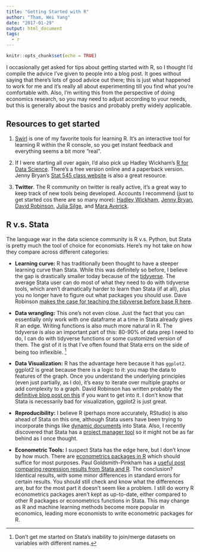 ```yaml
---
title: "Getting Started with R"
author: "Tham, Wei Yang"
date: "2017-01-29"
output: html_document
tags:
  - r
---
```


```r
knitr::opts_chunk$set(echo = TRUE)
```

I occasionally get asked for tips about getting started with R, so I thought I'd compile the advice I've given to people into a blog post. It goes without saying that there's lots of good advice out there; this is just what happened to work for me and it's really all about experimenting till you find what you're comfortable with. Also, I'm writing this from the perspective of doing economics research, so you may need to adjust according to your needs, but this is generally about the basics and probably pretty widely applicable. 

## Resources to get started

1. [Swirl](http://swirlstats.com/) is one of my favorite tools for learning R. It's an interactive tool for learning R within the R console, so you get instant feedback and everything seems a bit more "real". 

2. If I were starting all over again, I'd also pick up Hadley Wickham's [R for Data Science](http://r4ds.had.co.nz/). There's a free version online and a paperback version. Jenny Bryan's [Stat 545 class website](http://stat545.com/) is also a great resource. 

3. **Twitter**. The R community on twitter is really active, it's a great way to keep track of new tools being developed. Accounts I recommend (just to get started cos there are so many more): [Hadley Wickham](https://twitter.com/hadleywickham), [Jenny Bryan](https://twitter.com/JennyBryan), [David Robinson](https://twitter.com/drob), [Julia Silge](https://twitter.com/juliasilge), and [Mara Averick](https://twitter.com/dataandme). 

## R v.s. Stata

The language war in the data science community is R v.s. Python, but Stata is pretty much the tool of choice for economists. Here's my hot take on how they compare across different categories:

- **Learning curve:** R has traditionally been thought to have a steeper learning curve than Stata. While this was definitely so before, I believe the gap is drastically smaller today because of the [tidyverse](https://blog.rstudio.org/2016/09/15/tidyverse-1-0-0/). The average Stata user can do most of what they need to do with tidyverse tools, which aren't dramatically harder to learn than Stata (if at all), plus you no longer have to figure out what packages you should use. Dave Robinson [makes the case for teaching the tidyverse before base R here](http://varianceexplained.org/r/teach-tidyverse/). 

- **Data wrangling:** This one's not even close. Just the fact that you can essentially only work with one dataframe at a time in Stata already gives R an edge. Writing functions is also much more natural in R. The tidyverse is also an important part of this: 80-90% of data prep I need to do, I can do with tidyverse functions or some customized version of them. The gist of it is that I've often found that Stata errs on the side of being too inflexible. [^1]

[^1]: Don't get me started on Stata's inability to join/merge datasets on variables with different names. 

- **Data Visualization:** R has the advantage here because it has `ggplot2`. ggplot2 is great because there is a logic to it: you map the data to features of the graph. Once you understand the underlying principles (even just partially, as I do), it's easy to iterate over multiple graphs or add complexity to a graph. David Robinson has written probably the [definitive blog post on this](http://varianceexplained.org/r/why-I-use-ggplot2/) if you want to get into it. I don't know that Stata is necessarily bad for visualization, ggplot2 is just great. 

- **Reproducibility:**  I believe R (perhaps more accurately, RStudio) is also ahead of Stata on this one, although Stata users have been trying to incorporate things like [dynamic documents](http://www.stata.com/meeting/italy14/abstracts/materials/it14_haghish.pdf) into Stata. Also, I recently discovered that Stata has a [project manager tool](http://www.stata.com/manuals14/pprojectmanager.pdf) so it might not be as far behind as I once thought. 

- **Econometric Tools:** I suspect Stata has the edge here, but I don't know by how much. There are [econometrics packages in R](https://cran.r-project.org/web/views/Econometrics.html) which should suffice for most purposes. Paul Goldsmith-Pinkham has a [useful post comparing regression results from Stata and R](https://paulgp.github.io/blog.html). The conclusion? Identical results, with some minor differences in standard errors for certain results. You should still check and know what the differences are, but for the most part it doesn't seem like a problem. I still do worry R econometrics packages aren't kept as up-to-date, either compared to other R packages or econometrics functions in Stata. This may change as R and machine learning methods become more popular in economics, leading more economists to write econometric packages for R. 


